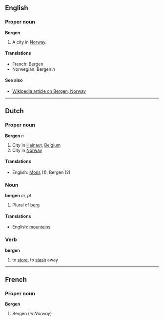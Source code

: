 ==English==
===Proper noun===
'''Bergen'''

#A city in [[Norway]].

====Translations====
*French: Bergen
*Norwegian: Bergen ''n''

====See also====
*[[en:Bergen,_Norway|Wikipedia article on Bergen, Norway]]

----
==Dutch==
===Proper noun===
'''Bergen''' ''n''

#City in [[Hainaut]], [[Belgium]]
#City in [[Norway]]

====Translations====
*English: [[Mons]] (1), Bergen (2)

===Noun===
'''bergen''' ''m, pl''

# Plural of [[berg]]

====Translations====
*English: [[mountains]]

===Verb===
'''bergen'''

# to [[store]], to [[stash]] away

----
==French==
===Proper noun===
'''Bergen'''

#Bergen (''in Norway'')
